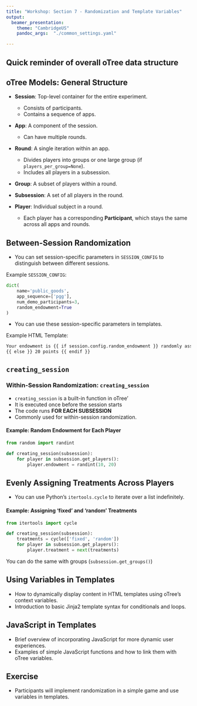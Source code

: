 ```yaml
---
title: "Workshop: Section 7 - Randomization and Template Variables"
output: 
  beamer_presentation:
    theme: "CambridgeUS"
    pandoc_args:  "./common_settings.yaml"

---
```


## Quick reminder of overall oTree data structure

## oTree Models: General Structure

- **Session**: Top-level container for the entire experiment.
  - Consists of participants.
  - Contains a sequence of apps.

- **App**: A component of the session.
  - Can have multiple rounds.
  
- **Round**: A single iteration within an app.
  - Divides players into groups or one large group (if `players_per_group=None`).
  - Includes all players in a subsession.

- **Group**: A subset of players within a round.
  
- **Subsession**: A set of all players in the round.
  
- **Player**: Individual subject in a round.
  - Each player has a corresponding **Participant**, which stays the same across all apps and rounds.

## Between-Session Randomization
\scriptsize
- You can set session-specific parameters in `SESSION_CONFIG` to distinguish between different sessions.

Example `SESSION_CONFIG`:

```python
dict(
    name='public_goods',
    app_sequence=['pgg'],
    num_demo_participants=3,
    random_endowment=True
)
```

- You can use these session-specific parameters in templates.

Example HTML Template:

```html
Your endowment is {{ if session.config.random_endowment }} randomly assigned 
{{ else }} 20 points {{ endif }}
```

## `creating_session`

### Within-Session Randomization: `creating_session`

- `creating_session` is a built-in function in oTree'
- It is executed once before the session starts
- The code runs **FOR EACH SUBSESSION**
- Commonly used for within-session randomization.

#### Example: Random Endowment for Each Player

```python
from random import randint

def creating_session(subsession):
    for player in subsession.get_players():
        player.endowment = randint(10, 20)

```

## Evenly Assigning Treatments Across Players

- You can use Python's `itertools.cycle` to iterate over a list indefinitely.

#### Example: Assigning 'fixed' and 'random' Treatments

```python
from itertools import cycle

def creating_session(subsession):
    treatments = cycle(['fixed', 'random'])
    for player in subsession.get_players():
        player.treatment = next(treatments)
```

You can do the same with groups (`subsession.get_groups()`)




## Using Variables in Templates

- How to dynamically display content in HTML templates using oTree's context variables.
- Introduction to basic Jinja2 template syntax for conditionals and loops.

## JavaScript in Templates

- Brief overview of incorporating JavaScript for more dynamic user experiences.
- Examples of simple JavaScript functions and how to link them with oTree variables.

## Exercise

- Participants will implement randomization in a simple game and use variables in templates.

